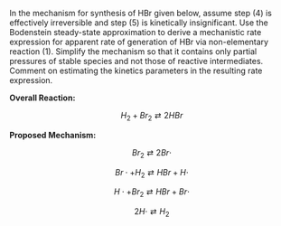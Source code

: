 In the mechanism for synthesis of HBr given below, assume step (4) is effectively irreversible and step (5) is kinetically insignificant. Use the Bodenstein steady-state approximation to derive a mechanistic rate expression for apparent rate of generation of HBr via non-elementary reaction (1). Simplify the mechanism so that it contains only partial pressures of stable species and not those of reactive intermediates. Comment on estimating the kinetics parameters in the resulting rate expression.

**Overall Reaction:**

$$
H_2 + Br_2 \rightleftarrows 2 HBr \tag{1}
$$

**Proposed Mechanism:**

$$
Br_2 \rightleftarrows 2 Br \cdot \tag{2}
$$

$$
Br \cdot + H_2 \rightleftarrows HBr + H \cdot \tag{3}
$$

$$
H \cdot + Br_2 \rightleftarrows HBr + Br \cdot \tag{4}
$$

$$
2 H \cdot \rightleftarrows H_2 \tag{5}
$$
